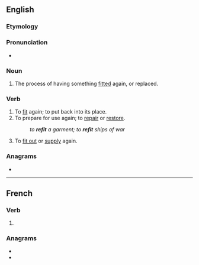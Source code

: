 {{also|refît}}
==English==

===Etymology===
{{prefix|en|re|fit}}

===Pronunciation===
* {{rhymes|ɪt|lang=en}}

===Noun===
{{en-noun}}

# The process of having something [[fit]]ted again, or replaced.

===Verb===
{{en-verb|refits|refitting|refitted|refitted}}

# To [[fit]] again; to put back into its place.
# To prepare for use again; to [[repair]] or [[restore]].
#: ''to '''refit''' a garment; to '''refit''' ships of war''
#: {{rfquotek|Macaulay}}
# To [[fit out]] or [[supply]] again.

===Anagrams===
* {{anagrams|en|a=efirt|freit|treif}}

----

==French==

===Verb===
{{head|fr|verb form}}

# {{inflection of|refaire||3|s|phis|lang=fr}}

===Anagrams===
* {{l|fr|frite}}
* {{l|fr|rétif}}